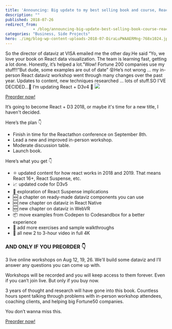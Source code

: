 ```yaml
---
title: 'Announcing: Big update to my best selling book and course, React + D3v4'
description: ""
published: 2018-07-26
redirect_from: 
            - /blog/announcing-big-update-best-selling-book-course-react-d3v4/swizec/8527
categories: "Business, Side Projects"
hero: ./img/blog-wp-content-uploads-2018-07-DiraLuPWAAERMng-768x1024.jpg
---
```


So the director of dataviz at VISA emailed me the other day.He said “Yo, we love your book on React data visualization. The team is learning fast, getting a lot done. Honestly, it’s helped a lot.”Wow! Fortune 200 companies use my stuff!!“But dude, some examples are out of date” 😵He’s not wrong ... my in-person React dataviz workshop went through many changes over the past year. Updates to content, new techniques researched ... lots of stuff.SO I'VE DECIDED…🎉 I’m updating React + D3v4 🎉 ![](./img/blog-wp-content-uploads-2018-07-DiraLuPWAAERMng-768x1024.jpg)

<!--[if mso]>
  <v:roundrect xmlns:v="urn:schemas-microsoft-com:vml" xmlns:w="urn:schemas-microsoft-com:office:word" href="https://gumroad.com/l/pMtnZ" style="height:40px;v-text-anchor:middle;width:200px;" arcsize="10%" strokecolor="#1e3650" fillcolor="#ffa824">
    <w:anchorlock/>
    <center style="color:#ffffff;font-family:sans-serif;font-size:13px;font-weight:bold;">Preorder now!</center>
  </v:roundrect>
<![endif]-->

[Preorder now!](https://gumroad.com/l/pMtnZ)

It’s going to become React + D3 2018, or maybe it's time for a new title, I haven't decided.

Here’s the plan 👇

-   Finish in time for the Reactathon conference on September 8th.
-   Lead a new and improved in-person workshop.
-   Moderate discussion table.
-   Launch book.

Here’s what you get 👇

-   ⚛️ updated content for how react works in 2018 and 2019. That means React 16+, React Suspense, etc.
-   📈 updated code for D3v5
-   🚟 exploration of React Suspense implications
-   🆕 a chapter on ready-made dataviz components you can use
-   🆕 new chapter on dataviz in React Native
-   🆕 new chapter on dataviz in WebVR
-   📦 move examples from Codepen to Codesandbox for a better experience
-   🏃 add more exercises and sample walkthroughs
-   🎥 all new 2 to 3-hour video in full 4K

### AND ONLY IF YOU PREORDER 👇

3 live online workshops on Aug 12, 19, 26. We'll build some dataviz and I’ll answer any questions you can come up with.

Workshops will be recorded and you will keep access to them forever. Even if you can’t join live. But only if you buy now.

3 years of thought and research will have gone into this book. Countless hours spent talking through problems with in-person workshop attendees, coaching clients, and helping big Fortune50 companies.

You don’t wanna miss this.

<!--[if mso]>
  <v:roundrect xmlns:v="urn:schemas-microsoft-com:vml" xmlns:w="urn:schemas-microsoft-com:office:word" href="https://gumroad.com/l/pMtnZ" style="height:40px;v-text-anchor:middle;width:200px;" arcsize="10%" strokecolor="#1e3650" fillcolor="#ffa824">
    <w:anchorlock/>
    <center style="color:#ffffff;font-family:sans-serif;font-size:13px;font-weight:bold;">Preorder now!</center>
  </v:roundrect>
<![endif]-->

[Preorder now!](https://gumroad.com/l/pMtnZ)
